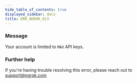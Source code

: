 ```yaml
---
hide_table_of_contents: true
displayed_sidebar: docs
title: ERR_NGROK_613
---
```


### Message

Your account is limited to `MAX` API keys.

<ErrorDetails />

### Further help

If you're having trouble resolving this error, please reach out to [support@ngrok.com](mailto:support@ngrok.com?subject=Help%20with%20ERR_NGROK_613)
